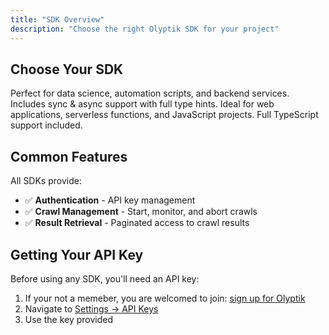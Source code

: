 ```yaml
---
title: "SDK Overview"
description: "Choose the right Olyptik SDK for your project"
---
```


## Choose Your SDK

<CardGroup cols={2}>
  <Card title="Python SDK" icon="python" href="/sdks/python">
    Perfect for data science, automation scripts, and backend services. Includes sync & async support with full type hints.
  </Card>
  <Card title="Node.js SDK" icon="node-js" href="/sdks/nodejs">
    Ideal for web applications, serverless functions, and JavaScript projects. Full TypeScript support included.
  </Card>
</CardGroup>

## Common Features

All SDKs provide:

- ✅ **Authentication** - API key management
- ✅ **Crawl Management** - Start, monitor, and abort crawls
- ✅ **Result Retrieval** - Paginated access to crawl results

## Getting Your API Key

Before using any SDK, you'll need an API key:

1. If your not a memeber, you are welcomed to join: [sign up for Olyptik](https://app.olyptik.io/signup)
2. Navigate to [Settings → API Keys](https://app.olyptik.io/settings/project)
3. Use the key provided